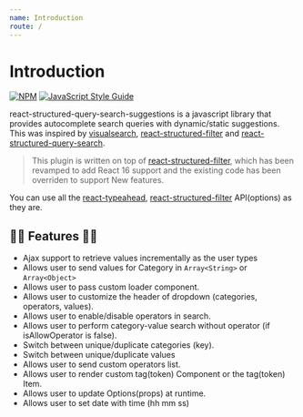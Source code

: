 ```yaml
---
name: Introduction
route: /
---
```


# Introduction

[![NPM](https://img.shields.io/badge/npm-v1.0.0-orange)](https://www.npmjs.com/package/react-structured-query-search-suggestions) [![JavaScript Style Guide](https://img.shields.io/badge/code_style-standard-brightgreen.svg)](https://standardjs.com)

react-structured-query-search-suggestions is a javascript library that provides autocomplete search queries with dynamic/static suggestions.
This was inspired by [visualsearch](http://documentcloud.github.io/visualsearch), [react-structured-filter](https://github.com/SummitRoute/react-structured-filter) and [react-structured-query-search](https://github.com/kevalbhatt/react-structured-query-search).
>This plugin is written on top of [react-structured-filter](https://github.com/SummitRoute/react-structured-filter), which has been revamped to add React 16 support and the existing code has been overriden to support New features.

You can use all the [react-typeahead](https://github.com/fmoo/react-typeahead), [react-structured-filter](https://github.com/SummitRoute/react-structured-filter)  API(options) as they are.

## 🎉🎊 Features 🎊🎉

* Ajax support to retrieve values incrementally as the user types
* Allows user to send values for Category in `Array<String>` or `Array<Object>`
* Allows user to pass custom loader component.
* Allows user to customize the header of dropdown (categories, operators, values).
* Allows user to enable/disable operators in search.
* Allows user to perform category-value search without operator (if isAllowOperator is false).
* Switch between unique/duplicate categories (key).
* Switch between unique/duplicate values
* Allows user to send custom operators list.
* Allows user to render custom tag(token) Component or the tag(token) Item.
* Allows user to update Options(props) at runtime.
* Allows user to set date with time (hh mm ss)
